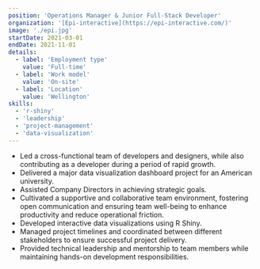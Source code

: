 ```yaml
---
position: 'Operations Manager & Junior Full-Stack Developer'
organization: '[Epi-interactive](https://epi-interactive.com/)'
image: './epi.jpg'
startDate: 2021-03-01
endDate: 2021-11-01
details:
  - label: 'Employment type'
    value: 'Full-time'
  - label: 'Work model'
    value: 'On-site'
  - label: 'Location'
    value: 'Wellington'
skills:
  - 'r-shiny'
  - 'leadership'
  - 'project-management'
  - 'data-visualization'
---
```


- Led a cross-functional team of developers and designers, while also contributing as a developer during a period of rapid growth.
- Delivered a major data visualization dashboard project for an American university.
- Assisted Company Directors in achieving strategic goals.
- Cultivated a supportive and collaborative team environment, fostering open communication and ensuring team well-being to enhance productivity and reduce operational friction.
- Developed interactive data visualizations using R Shiny.
- Managed project timelines and coordinated between different stakeholders to ensure successful project delivery.
- Provided technical leadership and mentorship to team members while maintaining hands-on development responsibilities.
